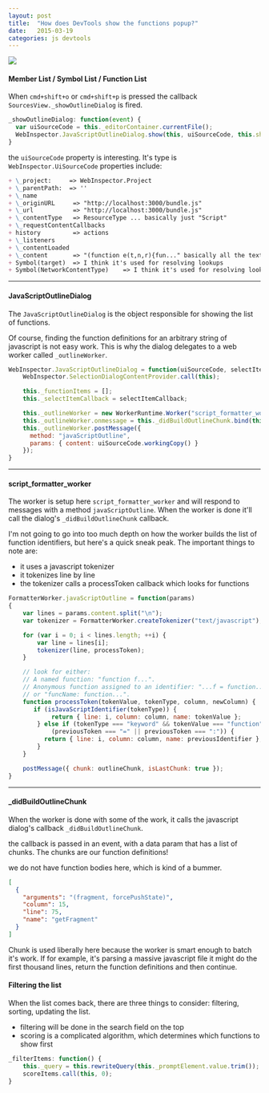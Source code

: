 ```yaml
---
layout: post
title:  "How does DevTools show the functions popup?"
date:   2015-03-19
categories: js devtools
---
```



<img src="/img/focus-members.png" />

#### Member List / Symbol List / Function List

When `cmd+shift+o` or `cmd+shift+p` is pressed the callback
`SourcesView._showOutlineDialog` is fired.


```js
_showOutlineDialog: function(event) {
  var uiSourceCode = this._editorContainer.currentFile();
  WebInspector.JavaScriptOutlineDialog.show(this, uiSourceCode, this.showSourceLocation);
}
```

the `uiSourceCode` property is interesting. It's type is `WebInspector.UiSourceCode` properties include:

```md
+ \_project:     => WebInspector.Project
+ \_parentPath:  => ''
+ \_name
+ \_originURL     => "http://localhost:3000/bundle.js"
+ \_url           => "http://localhost:3000/bundle.js"
+ \_contentType   => ResourceType ... basically just "Script"
+ \_requestContentCallbacks
+ history         => actions
+ \_listeners
+ \_contentLoaded
+ \_content       => "(function e(t,n,r){fun..." basically all the text
+ Symbol(target)  => I think it's used for resolving lookups
+ Symbol(NetworkContentType)    => I think it's used for resolving lookups
```

----

#### JavaScriptOutlineDialog

The `JavaScriptOutlineDialog` is the object responsible for showing the list of functions.

Of course, finding the function definitions for an arbitrary string of javascript is not easy work. This is why the dialog delegates to a web worker called `_outlineWorker`.

```js
WebInspector.JavaScriptOutlineDialog = function(uiSourceCode, selectItemCallback) {
    WebInspector.SelectionDialogContentProvider.call(this);

    this._functionItems = [];
    this._selectItemCallback = selectItemCallback;

    this._outlineWorker = new WorkerRuntime.Worker("script_formatter_worker");
    this._outlineWorker.onmessage = this._didBuildOutlineChunk.bind(this);
    this._outlineWorker.postMessage({
      method: "javaScriptOutline",
      params: { content: uiSourceCode.workingCopy() }
    });
}
```

----

#### script\_formatter\_worker

The worker is setup here `script_formatter_worker` and will respond to messages with a method `javaScriptOutline`. When the worker is done it'll call the dialog's `_didBuildOutlineChunk` callback.

I'm not going to go into too much depth on how the worker builds the list of function identifiers, but here's a quick sneak peak. The important things to note are:
+ it uses a javascript tokenizer
+ it tokenizes line by line
+ the tokenizer calls a processToken callback which looks for functions

```js
FormatterWorker.javaScriptOutline = function(params)
{
    var lines = params.content.split("\n");
    var tokenizer = FormatterWorker.createTokenizer("text/javascript");

    for (var i = 0; i < lines.length; ++i) {
        var line = lines[i];
        tokenizer(line, processToken);
    }

    // look for either:
    // A named function: "function f...".
    // Anonymous function assigned to an identifier: "...f = function..."
    // or "funcName: function...".
    function processToken(tokenValue, tokenType, column, newColumn) {
       if (isJavaScriptIdentifier(tokenType)) {
            return { line: i, column: column, name: tokenValue };
        } else if (tokenType === "keyword" && tokenValue === "function" &&
            (previousToken === "=" || previousToken === ":")) {
          return { line: i, column: column, name: previousIdentifier };
        }
    }

    postMessage({ chunk: outlineChunk, isLastChunk: true });
}
```

---

#### \_didBuildOutlineChunk

When the worker is done with some of the work, it calls the javascript dialog's callback `_didBuildOutlineChunk`.

the callback is passed in an event, with a data param that has a list of chunks. The chunks are our function definitions!

we do not have function bodies here, which is kind of a bummer.

```json
[
  {
    "arguments": "(fragment, forcePushState)",
    "column": 15,
    "line": 75,
    "name": "getFragment"
  }
]
```

Chunk is used liberally here because the worker is smart enough to batch it's work. If for example, it's parsing a massive javascript file it might do the first thousand lines, return the function definitions and then continue.

#### Filtering the list

When the list comes back, there are three things to consider: filtering, sorting, updating the list.
+ filtering will be done in the search field on the top
+ scoring is a complicated algorithm, which determines which functions to show first

```js
_filterItems: function() {
    this._query = this.rewriteQuery(this._promptElement.value.trim());
    scoreItems.call(this, 0);
}
```
